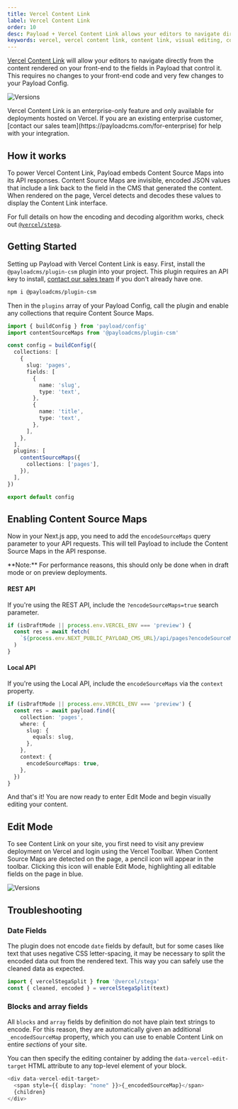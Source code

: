 ```yaml
---
title: Vercel Content Link
label: Vercel Content Link
order: 10
desc: Payload + Vercel Content Link allows your editors to navigate directly from the content rendered on your front-end to the fields in Payload that control it.
keywords: vercel, vercel content link, content link, visual editing, content source maps, Content Management System, cms, headless, javascript, node, react, nextjs
---
```


[Vercel Content Link](https://vercel.com/docs/workflow-collaboration/edit-mode#content-link) will allow your editors to navigate directly from the content rendered on your front-end to the fields in Payload that control it. This requires no changes to your front-end code and very few changes to your Payload Config.

![Versions](/images/docs/vercel-visual-editing.jpg)

<Banner type="warning">
  Vercel Content Link is an enterprise-only feature and only available for
  deployments hosted on Vercel. If you are an existing enterprise customer,
  [contact our sales team](https://payloadcms.com/for-enterprise) for help with
  your integration.
</Banner>

## How it works

To power Vercel Content Link, Payload embeds Content Source Maps into its API responses. Content Source Maps are invisible, encoded JSON values that include a link back to the field in the CMS that generated the content. When rendered on the page, Vercel detects and decodes these values to display the Content Link interface.

For full details on how the encoding and decoding algorithm works, check out [`@vercel/stega`](https://www.npmjs.com/package/@vercel/stega).

## Getting Started

Setting up Payload with Vercel Content Link is easy. First, install the `@payloadcms/plugin-csm` plugin into your project. This plugin requires an API key to install, [contact our sales team](https://payloadcms.com/for-enterprise) if you don't already have one.

```bash
npm i @payloadcms/plugin-csm
```

Then in the `plugins` array of your Payload Config, call the plugin and enable any collections that require Content Source Maps.

```ts
import { buildConfig } from 'payload/config'
import contentSourceMaps from '@payloadcms/plugin-csm'

const config = buildConfig({
  collections: [
    {
      slug: 'pages',
      fields: [
        {
          name: 'slug',
          type: 'text',
        },
        {
          name: 'title',
          type: 'text',
        },
      ],
    },
  ],
  plugins: [
    contentSourceMaps({
      collections: ['pages'],
    }),
  ],
})

export default config
```

## Enabling Content Source Maps

Now in your Next.js app, you need to add the `encodeSourceMaps` query parameter to your API requests. This will tell Payload to include the Content Source Maps in the API response.

<Banner type="warning">
  **Note:** For performance reasons, this should only be done when in draft mode
  or on preview deployments.
</Banner>

#### REST API

If you're using the REST API, include the `?encodeSourceMaps=true` search parameter.

```ts
if (isDraftMode || process.env.VERCEL_ENV === 'preview') {
  const res = await fetch(
    `${process.env.NEXT_PUBLIC_PAYLOAD_CMS_URL}/api/pages?encodeSourceMaps=true&where[slug][equals]=${slug}`,
  )
}
```

#### Local API

If you're using the Local API, include the `encodeSourceMaps` via the `context` property.

```ts
if (isDraftMode || process.env.VERCEL_ENV === 'preview') {
  const res = await payload.find({
    collection: 'pages',
    where: {
      slug: {
        equals: slug,
      },
    },
    context: {
      encodeSourceMaps: true,
    },
  })
}
```

And that's it! You are now ready to enter Edit Mode and begin visually editing your content.

## Edit Mode

To see Content Link on your site, you first need to visit any preview deployment on Vercel and login using the Vercel Toolbar. When Content Source Maps are detected on the page, a pencil icon will appear in the toolbar. Clicking this icon will enable Edit Mode, highlighting all editable fields on the page in blue.

![Versions](/images/docs/vercel-toolbar.jpg)

## Troubleshooting

### Date Fields

The plugin does not encode `date` fields by default, but for some cases like text that uses negative CSS letter-spacing, it may be necessary to split the encoded data out from the rendered text. This way you can safely use the cleaned data as expected.

```ts
import { vercelStegaSplit } from '@vercel/stega'
const { cleaned, encoded } = vercelStegaSplit(text)
```

### Blocks and array fields

All `blocks` and `array` fields by definition do not have plain text strings to encode. For this reason, they are automatically given an additional `_encodedSourceMap` property, which you can use to enable Content Link on entire _sections_ of your site.

You can then specify the editing container by adding the `data-vercel-edit-target` HTML attribute to any top-level element of your block.

```ts
<div data-vercel-edit-target>
  <span style={{ display: "none" }}>{_encodedSourceMap}</span>
  {children}
</div>
```
